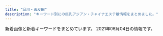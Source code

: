 ```yaml
---
title: "品川・五反田"
description: "キーワード別にの巨乳アジアン・チャイナエステ嬢情報をまとめました。"
---
```


新着画像と新着キーワードをまとめています。
2021年06月04日の情報です。

<DmmAffiliateIns />
<KeywordTable
  shops={
    [
    {
        "name": "\u7652\u3057\u30cf\u30a6\u30b9",
        "station": "JR\u4e94\u53cd\u7530\u99c5\u897f\u53e3",
        "keywords": {},
        "url": "https://i-house.aoaoeo.com/",
        "img_links": []
    },
    {
        "img_links": [
            "http://gotanda.pepper.jp/m02272.jpg",
            "http://gotanda.pepper.jp/20151109231038834554.jpg",
            "http://gotanda.pepper.jp/gotanda001.jpg",
            "http://gotanda.pepper.jp/m048.png",
            "http://gotanda.pepper.jp/1-01.png",
            "http://gotanda.pepper.jp/m173.jpg",
            "http://gotanda.pepper.jp/m049.png"
        ],
        "keywords": {},
        "station": "JR\u4e94\u53cd\u7530\u99c5\u897f\u53e3",
        "name": "\u4e94\u53cd\u7530\u30e1\u30c7\u30a3\u30ab\u30eb\u30a8\u30f3",
        "url": "http://gotanda.pepper.jp/"
    },
    {
        "url": "http://lacure.link/",
        "img_links": [
            "http://lacure.link/images/sayuri.jpg",
            "http://lacure.link/images/r3.jpg",
            "http://lacure.link/images/zi.png",
            "http://lacure.link/images/g1.jpg",
            "http://lacure.link/images/r5.jpg",
            "http://lacure.link/images/r6.jpg",
            "http://lacure.link/images/kol.jpg",
            "http://lacure.link/images/g3.jpg",
            "http://lacure.link/images/face.png",
            "http://lacure.link/images/news.png",
            "http://lacure.link/images/r2.jpg",
            "http://lacure.link/images/g0.jpg",
            "http://lacure.link/images/r4.jpg",
            "http://lacure.link/images/s1.jpg",
            "http://lacure.link/images/g6.jpg",
            "http://lacure.link/images/asali.jpg",
            "http://lacure.link/images/kiki.jpg",
            "http://lacure.link/images/left3.png",
            "http://lacure.link/images/g2.jpg",
            "http://lacure.link/images/s_staff.png",
            "http://lacure.link/images/gb01.png",
            "http://lacure.link/images/yuki.jpg",
            "http://lacure.link/images/r1.jpg",
            "http://lacure.link/images/g5.jpg",
            "http://lacure.link/images/top2.jpg"
        ],
        "name": "\u30e9\u30ad\u30e5\u30a2",
        "keywords": {},
        "station": "\u6238\u8d8a\u9280\u5ea7\u99c5"
    },
    {
        "name": "\u7f8e\u4f36",
        "keywords": {
            "85": 2,
            "88": 2,
            "86": 2,
            "87": 4,
            "E": 8
        },
        "img_links": [
            "http://es-mirei.com/staffPhoto/s20170908125528.jpg",
            "http://es-mirei.com/images/store/02.jpg",
            "http://es-mirei.com/images/store/06.jpg",
            "http://es-mirei.com/images/store/01.jpg",
            "http://es-mirei.com/staffPhoto/s20170728165256.jpg",
            "http://es-mirei.com/staffPhoto/b20170728165256.jpg",
            "http://es-mirei.com/images/s3Slider1Images/01.jpg",
            "http://es-mirei.com/staffPhoto/b20170911152129.jpg",
            "http://es-mirei.com/images/returnStaffBtn.png",
            "http://es-mirei.com/staffPhoto/s20170911152129.jpg",
            "http://es-mirei.com/staffPhoto/b20180209180323.jpg",
            "http://es-mirei.com/images/noImg.jpg",
            "http://es-mirei.com/staffPhoto/b20170728165536.jpg",
            "http://es-mirei.com/images/s3Slider1Images/03.jpg",
            "http://es-mirei.com/images/store/05.jpg",
            "http://es-mirei.com/staffPhoto/s20170728165536.jpg",
            "http://es-mirei.com/staffPhoto/s20180613122502.jpg",
            "http://es-mirei.com/staffPhoto/b20170908125528.jpg",
            "http://es-mirei.com/staffPhoto/s20180209180323.jpg",
            "http://es-mirei.com/staffPhoto/s20170728165302.jpg",
            "http://es-mirei.com/images/store/03.jpg",
            "http://es-mirei.com/images/store/04.jpg",
            "http://es-mirei.com/staffPhoto/b20180613122502.jpg",
            "http://es-mirei.com/images/s3Slider1Images/02.jpg",
            "http://es-mirei.com/staffPhoto/s20170911152114.jpg",
            "http://es-mirei.com/staffPhoto/b20170728165302.jpg",
            "http://es-mirei.com/staffPhoto/b20170911152114.jpg"
        ],
        "station": "JR\u4e94\u53cd\u7530\u99c5\u897f\u53e3",
        "url": "http://es-mirei.com/"
    },
    {
        "station": "JR\u4e94\u53cd\u7530\u99c5",
        "img_links": [],
        "keywords": {},
        "url": "https://hanagoromo.tyo.cm/",
        "name": "\u82b1\u8863"
    },
    {
        "url": "http://www.kouroku-este.com/",
        "img_links": [
            "http://www.kouroku-este.com/img/staff/fff/s-fff2.jpg",
            "http://www.kouroku-este.com/img/menu/info_r.jpg",
            "http://www.kouroku-este.com/img/system/service02.jpg",
            "http://www.kouroku-este.com/img/staff/ccc/ccc1.jpg",
            "http://www.kouroku-este.com/img/top/listmark1.png",
            "http://www.kouroku-este.com/img/staff/ccc/ccc2.jpg",
            "http://www.kouroku-este.com/img/staff/eee/s-eee2.jpg",
            "http://www.kouroku-este.com/img/staff/aaa/aaa2.jpg",
            "http://www.kouroku-este.com/img/staff/eee/s-eee1.jpg",
            "http://www.kouroku-este.com/img/staff/fff/s-fff1.jpg",
            "http://www.kouroku-este.com/img/staff/bbb/bbb1.jpg",
            "http://www.kouroku-este.com/img/system/service01.jpg",
            "http://www.kouroku-este.com/img/staff/aaa/aaa1.jpg",
            "http://www.kouroku-este.com/img/staff/ggg/ggg1.jpg"
        ],
        "name": "\u5eb7\u7984",
        "station": "JR\u54c1\u5ddd\u99c5\u9ad8\u8f2a\u53e3",
        "keywords": {
            "C": 15
        }
    },
    {
        "station": "JR\u4e94\u53cd\u7530\u99c5\u897f\u53e3",
        "keywords": {},
        "name": "\u7d2b\u306e\u8776",
        "url": "http://p-fly.work/",
        "img_links": [
            "http://p-fly.work/images/ac1.jpg",
            "http://p-fly.work/images/line.png",
            "http://p-fly.work/staff/sara.jpg",
            "http://p-fly.work/images/int1.jpg",
            "http://p-fly.work/images/int2.png",
            "http://p-fly.work/img/eri1.jpg",
            "http://p-fly.work/images/10.jpg",
            "http://p-fly.work/img/yuki1.jpg",
            "http://p-fly.work/images/sys4.png",
            "http://p-fly.work/img/sara1.jpg",
            "http://p-fly.work/images/head.png",
            "http://p-fly.work/images/b1.jpg",
            "http://p-fly.work/images/interior_t.png",
            "http://p-fly.work/images/15.jpg",
            "http://p-fly.work/images/b3.jpg",
            "http://p-fly.work/images/mobile.jpg",
            "http://p-fly.work/images/13.jpg",
            "http://p-fly.work/images/b2.jpg",
            "http://p-fly.work/staff/eri.jpg",
            "http://p-fly.work/img/koko1.jpg",
            "http://p-fly.work/images/sys3.jpg",
            "http://p-fly.work/images/1.jpg",
            "http://p-fly.work/staff/yuki.jpg",
            "http://p-fly.work/images/news.jpg",
            "http://p-fly.work/img/mai1.jpg",
            "http://p-fly.work/images/tr.jpg",
            "http://p-fly.work/images/staff_t.png",
            "http://p-fly.work/staff/mai.jpg",
            "http://p-fly.work/images/sys2.jpg",
            "http://p-fly.work/images/sys1.jpg",
            "http://p-fly.work/images/12.jpg",
            "http://p-fly.work/staff/koko.jpg"
        ]
    },
    {
        "name": "\u30c8\u30f3\u30dd\u30fc",
        "station": "JR\u4e94\u53cd\u7530\u99c5\u897f\u53e3",
        "url": "http://hi-msg.com/tonpoh/",
        "keywords": {},
        "img_links": [
            "http://hi-msg.com/tonpoh/images/p-14.jpg",
            "http://hi-msg.com/tonpoh/images/p-8-1.jpg",
            "http://hi-msg.com/tonpoh/images/tit-sys.png",
            "http://hi-msg.com/tonpoh/images/p-2.jpg",
            "http://hi-msg.com/tonpoh/images/p-13-1.jpg",
            "http://hi-msg.com/tonpoh/images/p-5.jpg",
            "http://hi-msg.com/tonpoh/images/s1.png",
            "http://hi-msg.com/tonpoh/images/fla-3.png",
            "http://hi-msg.com/tonpoh/images/p-9.jpg",
            "http://hi-msg.com/tonpoh/images/s5.png",
            "http://hi-msg.com/tonpoh/images/p-6-1.jpg",
            "http://hi-msg.com/tonpoh/images/p-8.jpg",
            "http://hi-msg.com/tonpoh/images/p-7-1.jpg",
            "http://hi-msg.com/tonpoh/images/p-6.jpg",
            "http://hi-msg.com/tonpoh/images/p-11-1.jpg",
            "http://hi-msg.com/tonpoh/images/p-1.jpg",
            "http://hi-msg.com/tonpoh/images/s4.jpg",
            "http://hi-msg.com/tonpoh/images/p-13.jpg",
            "http://hi-msg.com/tonpoh/images/line.png",
            "http://hi-msg.com/tonpoh/images/p-10.jpg",
            "http://hi-msg.com/tonpoh/images/ll.png",
            "http://hi-msg.com/tonpoh/images/p-11.jpg",
            "http://hi-msg.com/tonpoh/images/botton.png",
            "http://hi-msg.com/tonpoh/images/fla-1.png",
            "http://hi-msg.com/tonpoh/images/p-9-1.jpg",
            "http://hi-msg.com/tonpoh/images/p-12.jpg",
            "http://hi-msg.com/tonpoh/images/p-14-1.jpg",
            "http://hi-msg.com/tonpoh/images/s6.png",
            "http://hi-msg.com/tonpoh/images/fla.png",
            "http://hi-msg.com/tonpoh/images/s8.png",
            "http://hi-msg.com/tonpoh/images/p-0.jpg",
            "http://hi-msg.com/tonpoh/images/no.png",
            "http://hi-msg.com/tonpoh/images/l.png",
            "http://hi-msg.com/tonpoh/images/p-10-1.jpg",
            "http://hi-msg.com/tonpoh/images/p-7.jpg",
            "http://hi-msg.com/tonpoh/images/p-4.jpg",
            "http://hi-msg.com/tonpoh/images/tit-staff.png",
            "http://hi-msg.com/tonpoh/images/p-12-1.jpg",
            "http://hi-msg.com/tonpoh/images/s9.png"
        ]
    },
    {
        "name": "\u6708\u306e\u548c",
        "keywords": {},
        "station": "JR\u4e94\u53cd\u7530\u99c5\u897f\u53e3",
        "img_links": [
            "https://tsukiwa.info/img/event/camp03.jpg",
            "https://tsukiwa.info/img/akusesu-top0.jpg",
            "https://tsukiwa.info/img/news1.png",
            "https://tsukiwa.info/img/staff_top/20201219_1.jpg",
            "https://tsukiwa.info/img/staff_top/20201219_2.jpg",
            "https://tsukiwa.info/img/bar_profile.png",
            "https://tsukiwa.info/img/staff/909C372F-1613-4B7E-89C8-1A527D79FCC6.jpeg",
            "https://www.a-side.com/ad/koko/include/banner/koko_200x40.png",
            "https://tsukiwa.info/img/staff/koko3.jpg",
            "https://tsukiwa.info/img/bar_top1.png",
            "https://tsukiwa.info/img/staff/25D27B66-E3AF-40C0-8FCC-46E9F266B409.jpeg",
            "https://tsukiwa.info/img/staff/2542FD93-DC39-4335-B762-3978524DB71D.jpeg",
            "https://tsukiwa.info/img/pickupGirl.png",
            "https://tsukiwa.info/img/staff/mimi01.jpg",
            "https://tsukiwa.info/img/top_map.jpg",
            "https://tsukiwa.info/img/staff/DB16BCF2-AF7E-404D-9FB5-9A45BE961351.jpeg",
            "https://tsukiwa.info/img/staff/ruru1.jpg",
            "https://tsukiwa.info/img/bar_gallery.png",
            "https://tsukiwa.info/img/bar_staff.png",
            "https://tsukiwa.info/img/staff/mimi20202.jpg",
            "https://tsukiwa.info/img/staff/A8BAF789-BD2B-4E7F-AB8A-224A2961B605.jpeg",
            "https://tsukiwa.info/img/staff/rumi02.jpg",
            "https://tsukiwa.info/img/staff/rumi04.jpg",
            "https://tsukiwa.info/img/news3.png",
            "https://tsukiwa.info/img/staff/222BADE2-61AA-4B66-91BD-3D9941250C4D.jpeg",
            "https://tsukiwa.info/img/staff/yuna01.jpg",
            "https://tsukiwa.info/img/staff/aya2101.jpg",
            "https://tsukiwa.info/img/staff/no_image.jpg"
        ],
        "url": "https://tsukiwa.info/"
    },
    {
        "name": "\u3072\u307e\u308f\u308a",
        "url": "http://www.kenkou-house.info/",
        "keywords": {
            "C": 8
        },
        "img_links": [
            "http://www.kenkou-house.info/img/m8.png",
            "http://www.kenkou-house.info/img/s11.jpg",
            "http://www.kenkou-house.info/img/play.png",
            "http://www.kenkou-house.info/img/s13.jpg",
            "http://www.kenkou-house.info/img/s4.jpg",
            "http://www.kenkou-house.info/img/m6.png",
            "http://www.kenkou-house.info/img/s61.jpg",
            "http://www.kenkou-house.info/img/m4.png",
            "http://www.kenkou-house.info/img/s17.jpg",
            "http://www.kenkou-house.info/img/s33.jpg",
            "http://www.kenkou-house.info/img/head.png",
            "http://www.kenkou-house.info/img/m3.png",
            "http://www.kenkou-house.info/img/body-.png",
            "http://www.kenkou-house.info/img/Himawari_160_45.png",
            "http://www.kenkou-house.info/img/m2.png",
            "http://www.kenkou-house.info/img/s15.jpg",
            "http://www.kenkou-house.info/img/m7.png",
            "http://www.kenkou-house.info/img/m1.png",
            "http://www.kenkou-house.info/img/s1.jpg",
            "http://www.kenkou-house.info/img/m5.png",
            "http://www.kenkou-house.info/img/bottmo-ritght.png",
            "http://www.kenkou-house.info/img/bottmo-left.png",
            "http://www.kenkou-house.info/img/Himawari_88_31.png",
            "http://www.kenkou-house.info/img/s91.jpg",
            "http://www.kenkou-house.info/img/s7.jpg",
            "http://www.kenkou-house.info/img/s21.jpg",
            "http://www.kenkou-house.info/img/s22.jpg",
            "http://www.kenkou-house.info/img/s14.jpg",
            "http://www.kenkou-house.info/img/s16.jpg",
            "http://www.kenkou-house.info/img/Himawari_468_60.png",
            "http://www.kenkou-house.info/img/s20.jpg",
            "http://www.kenkou-house.info/img/s.png",
            "http://www.kenkou-house.info/img/door.png",
            "http://www.kenkou-house.info/img/s12.jpg",
            "http://www.kenkou-house.info/img/Himawari_200_40.png"
        ],
        "station": "JR\u4e94\u53cd\u7530\u99c5\u6771\u53e3"
    },
    {
        "keywords": {
            "E": 5,
            "D": 5,
            "C": 3,
            "87": 2,
            "84": 5,
            "88": 3,
            "86": 2,
            "G": 1,
            "90": 2
        },
        "url": "http://www.relax-fuyou.info/",
        "station": "JR\u4e94\u53cd\u7530\u99c5\u6771\u53e3",
        "img_links": [
            "http://www.relax-fuyou.info/img/st1.jpg",
            "http://www.relax-fuyou.info/img/st161.jpg",
            "http://www.relax-fuyou.info/img/sta20.jpg",
            "http://www.relax-fuyou.info/i/img/st9.jpg",
            "http://www.relax-fuyou.info/i/img/st110.jpg",
            "http://www.relax-fuyou.info/i/img/r2.jpg",
            "http://www.relax-fuyou.info/img/st5.jpg",
            "http://www.relax-fuyou.info/img/st150.jpg",
            "http://www.relax-fuyou.info/img/sta19.jpg",
            "http://www.relax-fuyou.info/img/sta5.jpg",
            "http://www.relax-fuyou.info/i/img/st201.jpg",
            "http://www.relax-fuyou.info/i/img/st42.jpg",
            "http://www.relax-fuyou.info/img/st71.jpg",
            "http://www.relax-fuyou.info/img/st72.jpg",
            "http://www.relax-fuyou.info/img/st7.jpg",
            "http://www.relax-fuyou.info/img/r9.jpg",
            "http://www.relax-fuyou.info/i/img/st8.jpg",
            "http://www.relax-fuyou.info/i/img/st181.jpg",
            "http://www.relax-fuyou.info/i/img/st191.jpg",
            "http://www.relax-fuyou.info/img/top.jpg",
            "http://www.relax-fuyou.info/i/img/st17.jpg",
            "http://www.relax-fuyou.info/img/st140.jpg",
            "http://www.relax-fuyou.info/img/st171.jpg",
            "http://www.relax-fuyou.info/i/img/top.jpg",
            "http://www.relax-fuyou.info/i/img/st10.jpg",
            "http://www.relax-fuyou.info/i/img/sta20.jpg",
            "http://www.relax-fuyou.info/img/st181.jpg",
            "http://www.relax-fuyou.info/img/sta1.jpg",
            "http://www.relax-fuyou.info/img/sta17.jpg",
            "http://www.relax-fuyou.info/img/st42.jpg",
            "http://www.relax-fuyou.info/img/sta8.jpg",
            "http://www.relax-fuyou.info/img/st191.jpg",
            "http://www.relax-fuyou.info/i/img/st140.jpg",
            "http://www.relax-fuyou.info/img/st17.jpg",
            "http://www.relax-fuyou.info/img/st141.jpg",
            "http://www.relax-fuyou.info/i/img/r3.jpg",
            "http://www.relax-fuyou.info/img/sta16.jpg",
            "http://www.relax-fuyou.info/i/img/st160.jpg",
            "http://www.relax-fuyou.info/img/sta15.jpg",
            "http://www.relax-fuyou.info/img/st11.jpg",
            "http://www.relax-fuyou.info/i/img/st5.jpg",
            "http://www.relax-fuyou.info/img/st160.jpg",
            "http://www.relax-fuyou.info/img/st41.jpg",
            "http://www.relax-fuyou.info/i/img/r1.jpg",
            "http://www.relax-fuyou.info/i/img/st11.jpg",
            "http://www.relax-fuyou.info/img/st201.jpg",
            "http://www.relax-fuyou.info/img/st110.jpg",
            "http://www.relax-fuyou.info/img/st10.jpg",
            "http://www.relax-fuyou.info/img/st8.jpg",
            "http://www.relax-fuyou.info/img/sta18.jpg"
        ],
        "name": "\u8299\u84c9\uff5e\u30d5\u30e8\u30a6\uff5e"
    }
]
}
/>
<DmmAffiliateScript />
